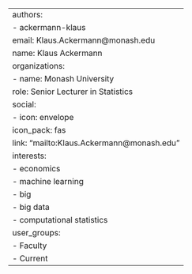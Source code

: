 ---
authors:
- ackermann-klaus
email: Klaus.Ackermann@monash.edu
name: Klaus Ackermann
organizations:
- name: Monash University
role: Senior Lecturer in Statistics
social:
- icon: envelope
  icon_pack: fas
  link: "mailto:Klaus.Ackermann@monash.edu"
interests:
- economics
- machine learning
- big
- big data
- computational statistics
user_groups:
- Faculty
- Current
---